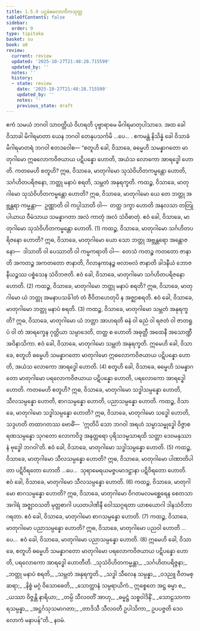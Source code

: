 ```yaml
---
title: 1.5.9 ပဌမဲဓလောကိကသုတ္တ
tableOfContents: false
sidebar:
  order: 9
type: tipitaka
basket: su
book: a8
review:
  current: review
  updated: '2025-10-27T21:48:28.715599'
  updated_by: ''
  notes: ''
  history:
  - state: review
    date: '2025-10-27T21:48:28.715599'
    updated_by: ''
    notes: ''
    previous_state: draft
---
```



<ReviewStatus review={frontmatter.review} showDetails={true} />

<HypothesisAnnotation frontmatter={frontmatter} />

<DynamicBreadcrumb />

<Division number="49" book="a8" e="ch" v="17" p="96">

<Paragraph number="489" book="a8">
ဧကံ သမယံ ဘဂဝါ သာဝတ္ထိယံ ဝိဟရတိ ပုဗ္ဗာရာမေ မိဂါရမာတုပါသာဒေ. အထ ခေါ ဝိသာခါ မိဂါရမာတာ ယေန ဘဂဝါ တေနုပသင်္ကမိ …ပေ… . ဧကမန္တံ နိသိန္နံ ခေါ ဝိသာခံ မိဂါရမာတရံ ဘဂဝါ ဧတဒဝေါစ—
</Paragraph>

<Paragraph number="490" book="a8">
“စတူဟိ ခေါ, ဝိသာခေ, ဓမ္မေဟိ သမန္နာဂတော မာတုဂါမော ဣဓလောကဝိဇယာယ ပဋိပန္နော ဟောတိ, အယံသ လောကော အာရဒ္ဓေါ ဟောတိ. ကတမေဟိ စတူဟိ? ဣဓ, ဝိသာခေ, မာတုဂါမော သုသံဝိဟိတကမ္မန္တော ဟောတိ, သင်္ဂဟိတပရိဇနော, ဘတ္တု မနာပံ စရတိ, သမ္ဘတံ အနုရက္ခတိ.
</Paragraph>

<Paragraph number="491" book="a8">
ကထဉ္စ, ဝိသာခေ, မာတုဂါမော သုသံဝိဟိတကမ္မန္တော ဟောတိ? ဣဓ, ဝိသာခေ, မာတုဂါမော ယေ တေ ဘတ္တု အဗ္ဘန္တရာ ကမ္မန္တာ—  ဥဏ္ဏာတိ ဝါ ကပ္ပါသာတိ ဝါ—  တတ္ထ ဒက္ခာ ဟောတိ အနလသာ တတြုပါယာယ ဝီမံသာယ သမန္နာဂတာ အလံ ကာတုံ အလံ သံဝိဓာတုံ. ဧဝံ ခေါ, ဝိသာခေ, မာတုဂါမော သုသံဝိဟိတကမ္မန္တော ဟောတိ. (1)
</Paragraph>

<Paragraph number="492" book="a8">
ကထဉ္စ, ဝိသာခေ, မာတုဂါမော သင်္ဂဟိတပရိဇနော ဟောတိ? ဣဓ, ဝိသာခေ, မာတုဂါမော ယော သော ဘတ္တု အဗ္ဘန္တရော အန္တောဇနော—  ဒါသာတိ ဝါ ပေဿာတိ ဝါ ကမ္မကရာတိ ဝါ—  တေသံ ကတဉ္စ ကတတော ဇာနာတိ အကတဉ္စ အကတတော ဇာနာတိ, ဂိလာနကာနဉ္စ ဗလာဗလံ ဇာနာတိ ခါဒနီယံ ဘောဇနီယဉ္စဿ ပစ္စံသေန သံဝိဘဇတိ. ဧဝံ ခေါ, ဝိသာခေ, မာတုဂါမော သင်္ဂဟိတပရိဇနော ဟောတိ. (2)
</Paragraph>

<Paragraph number="493" book="a8">
ကထဉ္စ, ဝိသာခေ, မာတုဂါမော ဘတ္တု မနာပံ စရတိ? ဣဓ, ဝိသာခေ, မာတုဂါမော ယံ ဘတ္တု အမနာပသင်္ခါတံ တံ ဇီဝိတဟေတုပိ န အဇ္ဈာစရတိ. ဧဝံ ခေါ, ဝိသာခေ, မာတုဂါမော ဘတ္တု မနာပံ စရတိ. (3)
</Paragraph>

<Paragraph number="494" book="a8">
ကထဉ္စ, ဝိသာခေ, မာတုဂါမော သမ္ဘတံ အနုရက္ခတိ? ဣဓ, ဝိသာခေ, မာတုဂါမော ယံ ဘတ္တာ အာဟရတိ ဓနံ ဝါ ဓညံ ဝါ ရဇတံ ဝါ ဇာတရူပံ ဝါ တံ အာရက္ခေန ဂုတ္တိယာ သမ္ပာဒေတိ, တတ္ထ စ ဟောတိ အဓုတ္တီ အထေနီ အသောဏ္ဍီ အဝိနာသိကာ. ဧဝံ ခေါ, ဝိသာခေ, မာတုဂါမော သမ္ဘတံ အနုရက္ခတိ. ဣမေဟိ ခေါ, ဝိသာခေ, စတူဟိ ဓမ္မေဟိ သမန္နာဂတော မာတုဂါမော ဣဓလောကဝိဇယာယ ပဋိပန္နော ဟောတိ, အယံသ လောကော အာရဒ္ဓေါ ဟောတိ. (4)
</Paragraph>

<Paragraph number="495" book="a8">
စတူဟိ ခေါ, ဝိသာခေ, ဓမ္မေဟိ သမန္နာဂတော မာတုဂါမော ပရလောကဝိဇယာယ ပဋိပန္နော ဟောတိ, ပရလောကော အာရဒ္ဓေါ ဟောတိ. ကတမေဟိ စတူဟိ? ဣဓ, ဝိသာခေ, မာတုဂါမော သဒ္ဓါသမ္ပန္နော ဟောတိ, သီလသမ္ပန္နော ဟောတိ, စာဂသမ္ပန္နော ဟောတိ, ပညာသမ္ပန္နော ဟောတိ.
</Paragraph>

<Paragraph number="496" book="a8">
ကထဉ္စ, ဝိသာခေ, မာတုဂါမော သဒ္ဓါသမ္ပန္နော ဟောတိ? ဣဓ, ဝိသာခေ, မာတုဂါမော သဒ္ဓေါ ဟောတိ, သဒ္ဒဟတိ တထာဂတဿ ဗောဓိံ—  ‘ဣတိပိ သော ဘဂဝါ အရဟံ သမ္မာသမ္ဗုဒ္ဓေါ ဝိဇ္ဇာစရဏသမ္ပန္နော သုဂတော လောကဝိဒူ အနုတ္တရော ပုရိသဒမ္မသာရထိ သတ္ထာ ဒေဝမနုဿာနံ ဗုဒ္ဓေါ ဘဂဝါ’တိ. ဧဝံ ခေါ, ဝိသာခေ, မာတုဂါမော သဒ္ဓါသမ္ပန္နော ဟောတိ. (5)
</Paragraph>

<Paragraph number="497" book="a8">
ကထဉ္စ, ဝိသာခေ, မာတုဂါမော သီလသမ္ပန္နော ဟောတိ? ဣဓ, ဝိသာခေ, မာတုဂါမော ပါဏာတိပါတာ ပဋိဝိရတော ဟောတိ …ပေ…  သုရာမေရယမဇ္ဇပမာဒဋ္ဌာနာ ပဋိဝိရတော ဟောတိ. ဧဝံ ခေါ, ဝိသာခေ, မာတုဂါမော သီလသမ္ပန္နော ဟောတိ. (6)
</Paragraph>

<Paragraph number="498" book="a8">
ကထဉ္စ, ဝိသာခေ, မာတုဂါမော စာဂသမ္ပန္နော ဟောတိ? ဣဓ, ဝိသာခေ, မာတုဂါမော ဝိဂတမလမစ္ဆေရေန စေတသာ အဂါရံ အဇ္ဈာဝသတိ မုတ္တစာဂါ ပယတပါဏိနီ ဝေါဿဂ္ဂရတာ ယာစယောဂါ ဒါနသံဝိဘာဂရတာ. ဧဝံ ခေါ, ဝိသာခေ, မာတုဂါမော စာဂသမ္ပန္နော ဟောတိ. (7)
</Paragraph>

<Paragraph number="499" book="a8">
ကထဉ္စ, ဝိသာခေ, မာတုဂါမော ပညာသမ္ပန္နော ဟောတိ? ဣဓ, ဝိသာခေ, မာတုဂါမော ပညဝါ ဟောတိ …ပေ…  ဧဝံ ခေါ, ဝိသာခေ, မာတုဂါမော ပညာသမ္ပန္နော ဟောတိ. (8)
</Paragraph>

<Paragraph number="500" book="a8">
ဣမေဟိ ခေါ, ဝိသာခေ, စတူဟိ ဓမ္မေဟိ သမန္နာဂတော မာတုဂါမော ပရလောကဝိဇယာယ ပဋိပန္နော ဟောတိ, ပရလောကော အာရဒ္ဓေါ ဟောတီတိ.
</Paragraph>

<Paragraph number="501" type="verses" book="a8">
_သုသံဝိဟိတကမ္မန္တာ,_  
_သင်္ဂဟိတပရိဇ္ဇနာ;_  
_ဘတ္တု မနာပံ စရတိ,_  
_သမ္ဘတံ အနုရက္ခတိ._  

</Paragraph>

<Paragraph number="502" type="verses" book="a8">
_သဒ္ဓါ သီလေန သမ္ပန္နာ,_  
_ဝဒညူ ဝီတမစ္ဆရာ;_  
_နိစ္စံ မဂ္ဂံ ဝိသောဓေတိ,_  
_သောတ္ထာနံ သမ္ပရာယိကံ._  

</Paragraph>

<Paragraph number="503" type="verses" book="a8">
ဣစ္စေတေ အဋ္ဌ ဓမ္မာ စ,_  
_ယဿာ ဝိဇ္ဇန္တိ နာရိယာ;_  
_တမ္ပိ သီလဝတိံ အာဟု,_  
_ဓမ္မဋ္ဌံ သစ္စဝါဒိနိံ._  

</Paragraph>

<Paragraph number="504" type="verses" book="a8">
_သောဠသာကာရသမ္ပန္နာ,_  
_အဋ္ဌင်္ဂသုသမာဂတာ;_  
_တာဒိသီ သီလဝတီ ဥပါသိကာ,_  
ဥပပဇ္ဇတိ ဒေဝလောကံ မနာပန်”တိ._  


</Paragraph>
</Division>

<Paragraph number="505" type="center" book="a8">
နဝမံ.
</Paragraph>